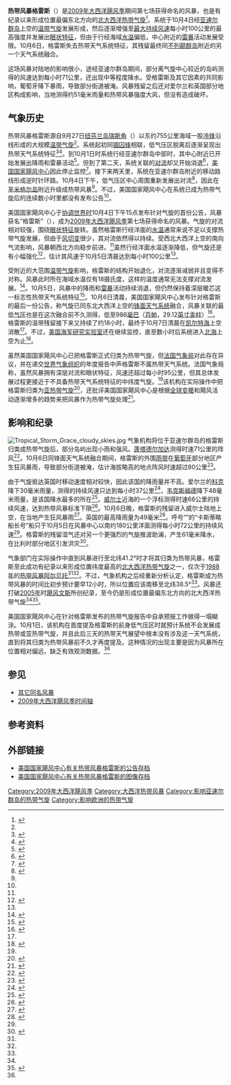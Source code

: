 {{Infobox Hurricane
| Name=热带风暴格雷斯<br />{{lang|en|Tropical Storm Grace}}
| Type=热带风暴
| Year=2009
| Basin=Atl
| Image location=Tropical Storm Grace 2009 at peak intensity.jpg
| Image name=正处最高强度的热带风暴格雷斯
| Formed=2009年10月4日
| Dissipated=2009年10月7日
| Extratropical=2009年10月6日
| 1-min winds=55
| Pressure=986
| Damages=Minimal
| Fatalities=无报道
| Areas=[[亚速尔群岛|亚速尔群岛]]、[[葡萄牙|葡萄牙]]、[[不列颠群岛|不列颠群岛]]
| Hurricane season=[[2009年大西洋飓风季|2009年大西洋飓风季]]
}}
'''热带风暴格雷斯'''（{{lang-en|Tropical Storm Grace}}）是[[2009年大西洋飓风季|2009年大西洋飓风季]]期间第七场获得命名的风暴，也是有纪录以来形成位置最偏东北方向的[[北大西洋热带气旋|北大西洋热带气旋]]<ref name="TCR">{{cite report | author = Robbie Berg | publisher = National Hurricane Center | date = 2009-11-28 | accessdate = 2016-04-19 | title = Tropical Storm Grace Tropical Cyclone Report | url = http://www.nhc.noaa.gov/data/tcr/AL092009_Grace.pdf | format = [[便携式文档格式|PDF]] | archiveurl = https://web.archive.org/web/20160304124800/http://www.nhc.noaa.gov/data/tcr/AL092009_Grace.pdf | deadurl = no | archivedate = 2016-03-04 }}</ref>。系统于10月4日经[[亚速尔群岛|亚速尔群岛]]上空的[[温带气旋|温带气旋]]发展形成，然后逐渐增强至[[最大持续风速|最大持续风速]]每小时100公里的最高强度并发展出[[风眼|眼状特征]]，但由于行经海域[[海面温度|水温]]偏低，中心附近的[[雷暴|雷暴]]活动发展受限。10月6日，格雷斯失去热带天气系统特征，其残留最终同[[不列颠群岛|不列颠群岛]]附近的另一个天气系统融合。

这场风暴对陆地的影响很小，途经亚速尔群岛期间，部分离气旋中心较近的岛屿测得的风速达到每小时71公里，还出现中等程度降水。受格雷斯及其它因素的共同影响，葡萄牙降下暴雨，导致部分街道被淹。风暴残留之后还对爱尔兰和英国部分地区构成影响，当地测得约51毫米雨量和热带风暴强度大风，但没有造成破坏。

== 气象历史 ==
{{storm path|Grace 2009 track.png}}
热带风暴格雷斯源自9月27日[[纽芬兰岛|纽芬兰岛]][[瑞斯角_(纽芬兰岛)|瑞斯角]]（{{lang|en|Cape Race}}）以东约755公里海域一股[[冷锋|冷锋]]沿线形成的大规模[[温带气旋|温带气旋]]<ref name="TCR" />。系统起初同[[锢囚锋|锢囚锋]]相联，低气压区脱离后逐渐呈现出热带天气系统特征<ref name="D1">{{cite report | author1 = Daniel Brown | author2 = James Franklin | publisher = [[美国国家海洋和大气管理局|National Oceanic and Atmospheric Administration]] | work = [[国家飓风中心|National Hurricane Center]] | date = 2009-10-05 | accessdate = 2016-04-19 | title = Tropical Storm Grace Discussion One | deadurl = no | archiveurl = https://web.archive.org/web/20160304124800/http://www.nhc.noaa.gov/data/tcr/AL092009_Grace.pdf | archivedate = 2016-03-04 | url = http://www.nhc.noaa.gov/archive/2009/al09/al092009.discus.001.shtml? }}</ref><ref name="JeffM">{{cite web | author = Jeff Masters | publisher = Weather Underground | date = 2009-10-05 | accessdate = 2016-04-19 | title = Surprise tropical storm forms near the Azores; Invest 91L has potential to develop | archivedate = 2015-11-05 | deadurl = yes | url = https://www.wunderground.com/blog/JeffMasters/comment.html?entrynum=1340&tstamp= | archiveurl = https://web.archive.org/web/20151105164243/http://www.wunderground.com/blog/JeffMasters/comment.html?entrynum=1340&tstamp= }}</ref>。到10月1日时系统行经亚速尔群岛中部时，其中心附近已开始发展出降雨和雷暴活动<ref>{{cite report | author = Daniel Brown | publisher = National Hurricane Center | date = 2009-10-01 | title = Tropical Weather Outlook}}</ref>。但到了第二天，系统关联的[[对流|对流]]却又开始消退<ref>{{cite report | author = Jack Beven | publisher = National Hurricane Center | date = 2009-10-02 | title = Tropical Weather Outlook}}</ref>，[[国家飓风中心|美国国家飓风中心]]因此停止监控<ref>{{cite report | author1 = David Roberts | author2 = Michael Brennan | publisher = National Hurricane Center | date = 2009-10-02 | title = Tropical Weather Outlook}}</ref>。接下来两天里，系统在亚速尔群岛附近的移动路线形成逆时针环路。10月4日下午，低气压区中心周围重新发展出对流<ref>{{cite report | author = Daniel Brown | publisher = National Hurricane Center | date = 2009-10-04 | title = Tropical Weather Outlook}}</ref>，因此在[[圣米格尔岛|圣米格尔岛]]附近升级成热带风暴<ref name="TCR" />。不过，美国国家飓风中心在系统已成为热带气旋后的连续数小时里都没有发布公告<ref name="D1" />。

美国国家飓风中心于[[协调世界时|协调世界时]]10月4日下午15点发布针对气旋的首份公告，风暴获名“格雷斯”（{{lang|en|Grace}}），成为[[2009年大西洋飓风季|2009年大西洋飓风季]]第七场获得命名的风暴。气旋的对流相对较强，围绕[[风眼|眼状特征]]旋转。虽然格雷斯行经洋面的[[海面温度|水温]]通常来说不足以支撑热带气旋发展，但由于[[风切变|风切变]]很少，其对流依然得以持续。受西北大西洋上空的南向气流影响，风暴朝西北方向稳步前进。<ref name="D1" />虽然行经洋面水温逐渐降低，但气旋还是有小幅强化<ref>{{cite report | author = Todd Kimberlain | publisher = National Oceanic and Atmospheric Administration | work = National Hurricane Center | date = 2009-10-05 | accessdate = 2016-04-19 | archiveurl = https://web.archive.org/web/20160304212103/http://www.nhc.noaa.gov/archive/2009/al09/al092009.discus.002.shtml | title = Tropical Storm Grace Discussion Two | url = http://www.nhc.noaa.gov/archive/2009/al09/al092009.discus.002.shtml? | deadurl = no | archivedate = 2016-03-04 }}</ref>，估计其风速于10月5日清晨达到每小时100公里<ref name="TCR" />。

受附近的大范围[[温带气旋|温带气旋]]影响，格雷斯的结构开始退化，对流逐渐减弱并且变得不对称。风暴此时所在海域水温仅有18摄氏度，这样的温度通常无法支撑对流发展。<ref>{{cite report | author = Robbie Berg | publisher = National Hurricane Center | date = 2009-10-05 | accessdate = 2016-04-19 | title = Tropical Storm Grace Discussion Three | archiveurl = https://web.archive.org/web/20160304205133/http://www.nhc.noaa.gov/archive/2009/al09/al092009.discus.003.shtml | url = http://www.nhc.noaa.gov/archive/2009/al09/al092009.discus.003.shtml? | archivedate = 2016-03-04 | deadurl = no }}</ref>。10月5日，风暴中的降雨和[[雷暴|雷暴]]活动持续消退，但仍然保持着深层暖芯这一标志性热带天气系统特征<ref>{{cite report | author = Michael Brennan | publisher = National Oceanic and Atmospheric Administration | work = National Hurricane Center | date = 2009-10-05 | accessdate = 2016-04-19 | title = Tropical Storm Grace Discussion Four | deadurl = no | archiveurl = https://web.archive.org/web/20160304193519/http://www.nhc.noaa.gov/archive/2009/al09/al092009.discus.004.shtml | url = http://www.nhc.noaa.gov/archive/2009/al09/al092009.discus.004.shtml? | archivedate = 2016-03-04 }}</ref>。10月6日清晨，美国国家飓风中心发布针对格雷斯的最后一份公告，称气旋已同东北大西洋上空的[[锋_(气象)|锋面天气系统]]融合，风暴关联的最低[[气压|气压]]也是在这次融合前不久测得，低至986[[巴|毫巴]]（[[帕斯卡|百帕]]，29.12[[英寸汞柱|英寸汞柱]]）<ref>{{cite report | author = Daniel Brown | publisher = National Oceanic and Atmospheric Administration | work = National Hurricane Center | date = 2009-10-06 | accessdate = 2016-04-19 | title = Tropical Storm Grace Discussion Five (Final) | archiveurl = https://web.archive.org/web/20160304222638/http://www.nhc.noaa.gov/archive/2009/al09/al092009.discus.005.shtml | url = http://www.nhc.noaa.gov/archive/2009/al09/al092009.discus.005.shtml? | archivedate = 2016-03-04 | deadurl = no }}</ref>。格雷斯的温带残留接下来又持续了约18小时，最终于10月7日清晨在[[凯尔特海|凯尔特海]]上空消散<ref name="TCR" />。不过，[[美国海军研究实验室|美国海军研究实验室]]还在继续监控，直至数小时后系统进入[[北海_(大西洋)|北海]]上空为止<ref>{{cite report |publisher=United States Naval Research Laboratory |date=2009-10-08 |accessdate=2012-07-13 |title=Tropical Storm 09L (Grace) Infrared Image Archive |url=http://199.9.2.143/tcdat/tc09/ATL/09L.GRACE/ir/geo/1km_bw/ |archiveurl=https://archive.li/20120713134634/http://199.9.2.143/tcdat/tc09/ATL/09L.GRACE/ir/geo/1km_bw/ |archivedate=2012-07-13 |deadurl=yes }}</ref>。

虽然美国国家飓风中心已把格雷斯正式归类为热带气旋，但[[法国气象局|法国气象局]]对此存在异议，并在递交[[世界气象组织|世界气象组织]]的年度报告中声格雷斯不属热带天气系统。法国气象局称，虽然风暴拥有深层对流和眼状特征，风速还超过每小时95公里，但其总体发展过程更接近于不具备热带天气系统特征的中纬度气旋。<ref name="MFR" />该机构在实际操作中把格雷斯归类为[[亚热带气旋|亚热带气旋]]<ref>{{cite report | publisher = Météo-France | date = 2009-10-05 | accessdate = 2016-04-19 | title = La tempête subtropicale Grace, un phénomène rare à nos latitudes | archiveurl = https://web.archive.org/web/20160306151416/http://www.meteofrance.fr/?page_id=10320&document_id=21075&portlet_id=42233 | url = http://www.meteofrance.fr/?page_id=10320&document_id=21075&portlet_id=42233 | archivedate = 2016-03-06 | deadurl = no }}</ref>，还批评美国国家飓风中心是根据[[全球变暖|全球变暖]]和飓风活动逐渐增多的趋势来把风暴作为热带气旋处理<ref name="MFR">{{cite report | author = Météo-France | publisher = [[世界气象组织|World Meteorological Organization]] | date = 2010-02 | accessdate = 2016-04-19 | title = Summary of the 2009 Hurricane Season in the French West Indies | archiveurl = https://web.archive.org/web/20160303171411/http://www.wmo.int/pages/prog/www/tcp/Meetings/HC32/documents/Doc4.2-1_MeteoFrance_FWI.doc | archivedate = 2016-03-03 | deadurl = no | format = [[DOC格式|DOC]] | url = http://www.wmo.int/pages/prog/www/tcp/Meetings/HC32/documents/Doc4.2-1_MeteoFrance_FWI.doc }}</ref>。

== 影响和纪录 ==
[[File:Tropical_Storm_Grace_cloudy_skies.jpg|thumb]]
气象机构将位于亚速尔群岛的格雷斯归类成热带气旋后，部分岛屿出现小雨和强风。[[蓬塔德尔加达|蓬塔德尔加达]]测得时速71公里的阵风<ref>{{cite web | author = Resident of Ponta Delgada, Azores | publisher = Weather Underground | date =2009-10-04| accessdate = 2016-04-19 | title = Weather History for Ponta Delgada, Azores: October 4 | deadurl = no | archiveurl = https://web.archive.org/web/20150911050759/http://www.wunderground.com/history/airport/LPPD/2009/10/4/DailyHistory.html | url = https://www.wunderground.com/history/airport/LPPD/2009/10/4/DailyHistory.html | archivedate = 2015-09-11 }}</ref>。10月6日同锋面天气系统融合期间，格雷斯的外围[[雨带|雨带]]在[[葡萄牙|葡萄牙]]部分地区产生狂风暴雨，导致部分街道被淹，估计海拔略高的地点阵风时速超过80公里<ref>{{cite news | author = André Ferreira | publisher = Cofina Media | date = 2009-10-07 | accessdate = 2012-02-22 | title = 'Grace' traz vento e chuva até sexta | archivedate = 2012-02-22 | archiveurl = https://web.archive.org/web/20120222222701/http://www.cmjornal.xl.pt/noticia.aspx?contentid=0E83C425-359B-4770-8267-FCD767E054D9&channelid=00000009-0000-0000-0000-000000000009 | deadurl = yes | url = http://www.cmjornal.xl.pt/noticia.aspx?contentid=0E83C425-359B-4770-8267-FCD767E054D9&channelid=00000009-0000-0000-0000-000000000009 }}</ref>。

由于气旋抵达英国时移动速度相对较快，因此该国的降雨量并不高。爱尔兰的[[科克_(爱尔兰)|科克]]降下30毫米雨量，测得的持续风速只达到每小时37公里<ref>{{cite news |author=Resident of Cork, Ireland |deadurl=no |archiveurl=https://archive.li/20130105083749/http://www.wunderground.com/history/station/03955/2009/10/6/DailyHistory.html?req_city=NA&req_state=NA&req_statename=NA |archivedate=2013-01-05 |publisher=Weather Underground |date=2009-10-06 |accessdate=2016-04-19 |title=Weather History for Cork, Ireland: October 6, 2009 |url=https://www.wunderground.com/history/station/03955/2009/10/6/DailyHistory.html?req_city=NA&req_state=NA&req_statename=NA }}</ref>，[[韦克斯福德|韦克斯福德]]降下48毫米雨量，是该国降水最多的所在<ref>{{cite news | author = Tiffany Curnick | work = Press Association Mediapoint | date = 2009-10-08 | title = Grace Not Typically Tropical, But Parma The Real Deal}}</ref>。[[威尔士|威尔士]]近海的一个浮标测得时速66公里的持续风速，达到热带风暴标准下限<ref>{{cite web | author = Maritime | publisher = Weather Underground | date = 2009-10-06 | accessdate = 2016-04-19 | title = Weather History for Cork, Ireland: 星期二, 十月 6, 2009 | url = https://www.wunderground.com/history/airport/EICK/2009/10/6/DailyHistory.html?req_city=Roches+Point&req_state=&req_statename=%E6%84%9B%E7%88%BE%E8%98%AD&reqdb.zip=00000&reqdb.magic=1&reqdb.wmo=03952 | archive-date = 2016-10-26 | archive-url = https://web.archive.org/web/20161026210643/https://www.wunderground.com/history/airport/EICK/2009/10/6/DailyHistory.html?req_city=Roches+Point&req_state=&req_statename=%E6%84%9B%E7%88%BE%E8%98%AD&reqdb.zip=00000&reqdb.magic=1&reqdb.wmo=03952 | dead-url = no }}</ref>。10月6日晚，格雷斯的残留进入威尔士陆地上空，在当地产生狂风暴雨<ref>{{cite web |publisher=MetCheck |archivedate=2009-10-07 |date=2009-10-07 |accessdate=2009-10-07 |title=Fine For Many But Rain In South |deadurl=yes |url=http://www.metcheck.com/V40/UK/HOME/ |archiveurl=https://www.webcitation.org/5kLx7H4gB?url=http://www.metcheck.com/V40/UK/HOME/ }}</ref>。英国的最高降雨量为49毫米<ref>{{cite news | publisher = BBC Weather | date = 2009-10-07 | accessdate = 2009-10-11 | title = Review of UK weather on 06/10/09 | url = http://news.bbc.co.uk/weather/hi/uk_reviews/newsid_8294000/8294353.stm | archiveurl = https://web.archive.org/web/20091011160216/http://news.bbc.co.uk/weather/hi/uk_reviews/newsid_8294000/8294353.stm | deadurl = yes | archivedate = 2009-10-11 }}</ref>。呼号“{{lang|en|A8PI5}}”的“卡斯蒂略船长号”船只于10月5日在风暴中心以南约180公里洋面测得每小时72公里的持续风速<ref name="TCR" />。格雷斯的残留湿气还对另一个更强烈的气旋推波助澜，产生61毫米降水，在比利时部分地区引发洪灾<ref>{{cite news | publisher = Météo Belgique | date = 2009-10-08 | accessdate = 2016-04-19 | title = Flash du 8 octobre 2009 : Pluies orageuses | archivedate = 2016-03-08 | deadurl = no | archiveurl = https://web.archive.org/web/20160308145652/http://meteobelgique.be/communaute/1388-flash-du-8-octobre-2009-pluies-orageuses.html | url = http://www.meteobelgique.be/communaute/1388-flash-du-8-octobre-2009-pluies-orageuses.html }}</ref>。

气象部门在实际操作中直到风暴进行至北纬41.2°时才将其归类为热带风暴，格雷斯至此成功有纪录以来形成位置纬度最高的[[北大西洋热带气旋|北大西洋热带气旋]]之一，仅次于[[1988年大西洋飓风季|1988年]]的[[1988年大西洋飓风季#热带风暴阿尔贝托|热带风暴阿尔贝托]]<ref name="JeffM" /><ref name="HURDAT" />。不过，气象机构之后经重新分析认定，格雷斯成为热带风暴的时间比初步预计要早12小时，所以位置应该南移至北纬38.5°<ref name="TCR" />。风暴还打破[[2005年大西洋飓风季|2005年]]时[[飓风文斯|飓风文斯]]所创纪录，至今仍是形成位置最偏东北方向的北大西洋热带气旋<ref name="JeffM" /><ref name="HURDAT">{{cite web | author = Hurricane Specialists Unit | publisher = National Hurricane Center | archiveurl = https://web.archive.org/web/20160305031132/http://www.aoml.noaa.gov/hrd/hurdat/easyread-2009.html | year = 2009 | accessdate = 2016-04-19 | title = Easy to Read HURDAT 1851–2009 | archivedate = 2016-03-05 | deadurl = no | url = http://www.aoml.noaa.gov/hrd/hurdat/easyread-2009.html }}</ref>。

美国国家飓风中心在针对格雷斯发布的热带气旋报告中自承预报工作做得一塌糊涂。10月1日，该机构在首度提及格雷斯的前身低气压区时就预计系统不会发展成热带或亚热带气旋，并且此后三天的热带天气展望中根本没有涉及这一天气系统，直到将其归类为热带风暴前不久才再度提及。这种情况的出现主要是因为风暴所在位置相对偏远，缺乏有效观测数据。<ref name="TCR" />

== 参见 ==
{{Portal|热带气旋}}
* [[热带风暴格雷斯|其它同名风暴]]
* [[2009年大西洋飓风季时间轴|2009年大西洋飓风季时间轴]]

== 参考资料 ==
{{reflist|colwidth=30em}}

== 外部链接 ==
{{Commons category|Tropical Storm Grace (2009)}}
* [http://www.nhc.noaa.gov/archive/2009/GRACE.shtml 美国国家飓风中心有关热带风暴格雷斯的公告存档]{{Wayback|url=http://www.nhc.noaa.gov/archive/2009/GRACE.shtml |date=20201018053615 }}
* [http://www.nhc.noaa.gov/archive/2009/GRACE_graphics.shtml 美国国家飓风中心有关热带风暴格雷斯的图像存档]{{Wayback|url=http://www.nhc.noaa.gov/archive/2009/GRACE_graphics.shtml |date=20201028083309 }}

{{2009年大西洋飓风季}}

{{DEFAULTSORT:Grace (2009)}}
[[Category:2009年大西洋飓风季|Category:2009年大西洋飓风季]]
[[Category:大西洋热带风暴|Category:大西洋热带风暴]]
[[Category:影响亚速尔群岛的热带气旋|Category:影响亚速尔群岛的热带气旋]]
[[Category:影响欧洲的热带气旋|Category:影响欧洲的热带气旋]]
{{Good article}}